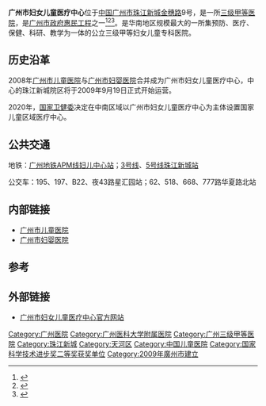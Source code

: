 {{医院
|名称= 广州市妇女儿童医疗中心
|else_name= 国家儿童区域医疗中心（中南）<br/>中山大学附属广州妇女儿童医院<br/>广州医科大学附属妇女儿童医疗中心
|代表图像=
|图像标题=
|位置= {{PRC}}<br />
珠江新城院区院区：[[广州市|广州市]][[珠江新城|珠江新城]][[金穗路|金穗路]]9号<br />
儿童医院院区：[[广州市|广州市]][[越秀区|越秀区]]人民中路312号<br />
妇婴医院院区：[[广州市|广州市]][[越秀区|越秀区]]人民中路402号
|成立= 1952
|床位= 1000余张
|隶属= [[广州市卫生健康委员会|广州市卫生健康委员会]]
|重点学科= 儿科、妇科、产科
|网站= www.gzfezx.com/
|name=|name_en=Guangzhou Women and Children's Medical Center<br/>}}
'''广州市妇女儿童医疗中心'''位于[[中国|中国]][[广州市|广州市]][[珠江新城|珠江新城]][[金穗路|金穗路]]9号，是一所[[三级甲等医院|三级甲等医院]]，是[[广州市政府惠民工程|广州市政府惠民工程]]之一<ref>{{Cite book|title=中国现代医学科技创新能力国际比较 3|last=中国生物技术发展中心编|first=|publisher=北京：中国医药科技出版社|year=2010|isbn=|location=|pages=3004-3014}}</ref><ref>{{Cite book|title=广州指南|last=广东省出版进出口公司，本社编辑部|first=|publisher=广州：广东科技出版社|year=1981年10月|isbn=|location=|pages=228}}</ref><ref>{{Cite book|title=迎亚运医学英语100句|last=黄炯烈主编|first=|publisher=广州：广州出版社 ,|year=2009年4月|isbn=978-7-80731-935-1|location=|pages=30}}</ref>。是华南地区规模最大的一所集预防、医疗、保健、科研、教学为一体的公立三级甲等妇女儿童专科医院。

==历史沿革==
2008年[[广州市儿童医院|广州市儿童医院]]与[[广州市妇婴医院|广州市妇婴医院]]合并成为广州市妇女儿童医疗中心，中心的珠江新城院区将于2009年9月19日正式开始运营。

2020年，[[国家卫健委|国家卫健委]]决定在中南区域以广州市妇女儿童医疗中心为主体设置国家儿童区域医疗中心。

== 公共交通 ==
地铁：[[广州地铁|广州地铁]][[珠江新城旅客自动输送系统|APM线]][[妇儿中心站|妇儿中心站]]；[[广州地铁3号线|3号线]]、[[广州地铁5号线|5号线]][[珠江新城站|珠江新城站]]

公交车：195、197、B22、夜43路星汇园站；62、518、668、777路华夏路北站

==内部链接==
*[[广州市儿童医院|广州市儿童医院]]
*[[广州市妇婴医院|广州市妇婴医院]]

==参考==
{{reflist}}

==外部链接==
*[http://www.gzfezx.com/ 广州市妇女儿童医疗中心官方网站] {{Wayback|url=http://www.gzfezx.com/ |date=20171012201656 }}
{{Hospital-stub}}

[[Category:广州医院|Category:广州医院]]
[[Category:广州医科大学附属医院|Category:广州医科大学附属医院]]
[[Category:广州三级甲等医院|Category:广州三级甲等医院]]
[[Category:珠江新城|Category:珠江新城]]
[[Category:天河区|Category:天河区]]
[[Category:中国儿童医院|Category:中国儿童医院]]
[[Category:国家科学技术进步奖二等奖获奖单位|Category:国家科学技术进步奖二等奖获奖单位]]
[[Category:2009年廣州市建立|Category:2009年廣州市建立]]